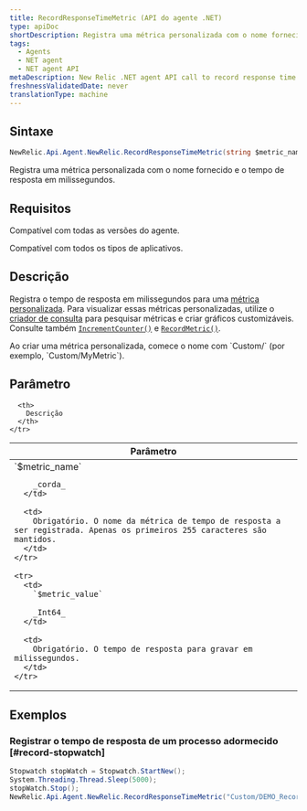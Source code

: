 ```yaml
---
title: RecordResponseTimeMetric (API do agente .NET)
type: apiDoc
shortDescription: Registra uma métrica personalizada com o nome fornecido e o tempo de resposta em milissegundos.
tags:
  - Agents
  - NET agent
  - NET agent API
metaDescription: New Relic .NET agent API call to record response time as custom metric timeslice data.
freshnessValidatedDate: never
translationType: machine
---
```


## Sintaxe

```cs
NewRelic.Api.Agent.NewRelic.RecordResponseTimeMetric(string $metric_name, Int64 $metric_value)
```

Registra uma métrica personalizada com o nome fornecido e o tempo de resposta em milissegundos.

## Requisitos

Compatível com todas as versões do agente.

Compatível com todos os tipos de aplicativos.

## Descrição

Registra o tempo de resposta em milissegundos para uma [métrica personalizada](/docs/agents/manage-apm-agents/agent-metrics/custom-metrics). Para visualizar essas métricas personalizadas, utilize o [criador de consulta](/docs/query-your-data/explore-query-data/query-builder/use-advanced-nrql-mode-specify-data) para pesquisar métricas e criar gráficos customizáveis. Consulte também [`IncrementCounter()`](/docs/agents/net-agent/net-agent-api/incrementcounter-net-agent) e [`RecordMetric()`](/docs/agents/net-agent/net-agent-api/recordmetric-net-agent).

<Callout variant="important">
  Ao criar uma métrica personalizada, comece o nome com `Custom/` (por exemplo, `Custom/MyMetric`).
</Callout>

## Parâmetro

<table>
  <thead>
    <tr>
      <th width="25%">
        Parâmetro
      </th>

      <th>
        Descrição
      </th>
    </tr>
  </thead>

  <tbody>
    <tr>
      <td>
        `$metric_name`

        _corda_
      </td>

      <td>
        Obrigatório. O nome da métrica de tempo de resposta a ser registrada. Apenas os primeiros 255 caracteres são mantidos.
      </td>
    </tr>

    <tr>
      <td>
        `$metric_value`

        _Int64_
      </td>

      <td>
        Obrigatório. O tempo de resposta para gravar em milissegundos.
      </td>
    </tr>
  </tbody>
</table>

## Exemplos

### Registrar o tempo de resposta de um processo adormecido [#record-stopwatch]

```cs
Stopwatch stopWatch = Stopwatch.StartNew();
System.Threading.Thread.Sleep(5000);
stopWatch.Stop();
NewRelic.Api.Agent.NewRelic.RecordResponseTimeMetric("Custom/DEMO_Record_Response_Time_Metric", stopWatch.ElapsedMilliseconds);
```